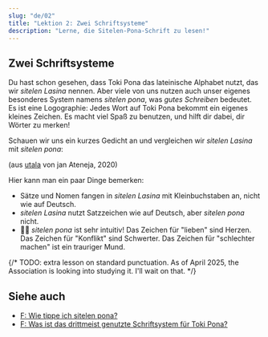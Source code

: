 ```yaml
---
slug: "de/02"
title: "Lektion 2: Zwei Schriftsysteme"
description: "Lerne, die Sitelen-Pona-Schrift zu lesen!"
---
```



## Zwei Schriftsysteme

Du hast schon gesehen, dass Toki Pona das lateinische Alphabet nutzt, das wir *sitelen Lasina* nennen. Aber viele von uns nutzen auch unser eigenes besonderes System namens *sitelen pona*, was *gutes Schreiben* bedeutet. Es ist eine Logographie: Jedes Wort auf Toki Pona bekommt ein eigenes kleines Zeichen. Es macht viel Spaß zu benutzen, und hilft dir dabei, dir Wörter zu merken!

Schauen wir uns ein kurzes Gedicht an und vergleichen wir *sitelen Lasina* mit *sitelen pona*:

<Tabbed id="1">
  <Row sl="sina olin e utala." m="Du liebst Konflikt." />
  <Row sl="taso sina sona ala:" m="Aber du verstehst nicht," />
  <Row sl="utala li ike e sina." m="dass Konflikt dich schlechter macht." />
</Tabbed>

(aus [utala](https://utala.pona.la/toki-musi-lili/#utala) von jan Ateneja, 2020)  

Hier kann man ein paar Dinge bemerken:

- Sätze und Nomen fangen in _sitelen Lasina_ mit Kleinbuchstaben an, nicht wie auf Deutsch.
- _sitelen Lasina_ nutzt Satzzeichen wie auf Deutsch, aber _sitelen pona_ nicht.
- 󱥠󱥔 _sitelen pona_ ist sehr intuitiv! Das Zeichen für "lieben" sind Herzen. Das Zeichen für "Konflikt" sind Schwerter. Das Zeichen für "schlechter machen" ist ein trauriger Mund.

{/* TODO: extra lesson on standard punctuation. As of April 2025, the Association is looking into studying it. I'll wait on that. */}

## Siehe auch
* [F: Wie tippe ich sitelen pona?](/de/fonts/)
* [F: Was ist das drittmeist genutzte Schriftsystem für Toki Pona?](/de/sitelen-sitelen/)
